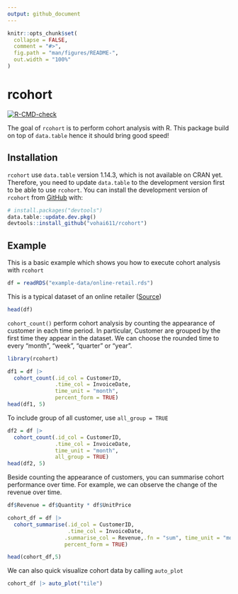 ```yaml
---
output: github_document
---
```


<!-- README.md is generated from README.Rmd. Please edit that file -->

```r
knitr::opts_chunk$set(
  collapse = FALSE,
  comment = "#>",
  fig.path = "man/figures/README-",
  out.width = "100%"
)
```

# rcohort

<!-- badges: start -->
[![R-CMD-check](https://github.com/vohai611/rcohort/workflows/R-CMD-check/badge.svg)](https://github.com/vohai611/rcohort/actions)
<!-- badges: end -->

The goal of `rcohort` is to perform cohort analysis with R. This package build on top of `data.table` hence it should bring good speed!

## Installation

`rcohort` use `data.table` version 1.14.3, which is not available on CRAN yet. Therefore, you need to update `data.table` to the development version first to be able to use `rcohort`.
You can install the development version of `rcohort` from [GitHub](https://github.com/vohai611/rcohort) with:

``` r
# install.packages("devtools")
data.table::update.dev.pkg()
devtools::install_github("vohai611/rcohort")
```

## Example

This is a basic example which shows you how to execute cohort analysis with `rcohort`

```r
df = readRDS("example-data/online-retail.rds")
```

This is a typical dataset of an online retailer ([Source](https://archive.ics.uci.edu/ml/datasets/Online+Retail#))

```r
head(df)
```

`cohort_count()` perform cohort analysis by counting the appearance of customer in each time period. In particular, Customer are grouped by the first time they appear in the dataset. We can choose the rounded time to every  "month", "week", "quarter" or "year". 

```r
library(rcohort)

df1 = df |>
  cohort_count(.id_col = CustomerID,
               .time_col = InvoiceDate,
               time_unit = "month",
               percent_form = TRUE)
head(df1, 5)
```

To include group of all customer, use `all_group = TRUE`

```r
df2 = df |>
  cohort_count(.id_col = CustomerID,
               .time_col = InvoiceDate,
               time_unit = "month",
               all_group = TRUE)
head(df2, 5)
```

Beside counting the appearance of customers, you can summarise cohort performance over time. For example, we can observe the change of the revenue over time.

```r
df$Revenue = df$Quantity * df$UnitPrice

cohort_df = df |> 
  cohort_summarise(.id_col = CustomerID,
                   .time_col = InvoiceDate,
                  .summarise_col = Revenue,.fn = "sum", time_unit = "month",
                  percent_form = TRUE) 

head(cohort_df,5)
```

We can also quick visualize cohort data by calling `auto_plot`

```r
cohort_df |> auto_plot("tile")
```


